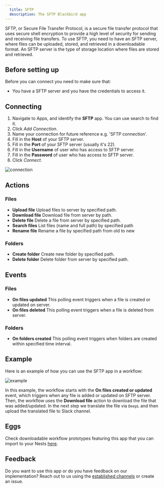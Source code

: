```yaml
---
  title: SFTP
  description: The SFTP Blackbird app
---
```


<LinkCard title="View on Github" target="_blank" href="https://github.com/bb-io/SFTP" icon="github" />

SFTP, or Secure File Transfer Protocol, is a secure file transfer protocol that uses secure shell encryption to provide a high level of security for sending and receiving file transfers.
To use SFTP, you need to have an SFTP server, where files can be uploaded, stored, and retrieved in a downloadable format. An SFTP server is the type of storage location where files are stored and retrieved.

## Before setting up

Before you can connect you need to make sure that:

- You have a SFTP server and you have the credentials to access it.

## Connecting

1. Navigate to Apps, and identify the **SFTP** app. You can use search to find it.
2. Click _Add Connection_.
3. Name your connection for future reference e.g. 'SFTP connection'.
4. Fill in the **Host** of your SFTP server.
5. Fill in the **Port** of your SFTP server (usually it's 22).
6. Fill in the **Username** of user who has access to SFTP server.
7. Fill in the **Password** of user who has access to SFTP server.
8. Click _Connect_.

![connection](https://raw.githubusercontent.com/bb-io/SFTP/main/image/README/connection.png)

## Actions

### Files

- **Upload file** Upload files to server by specified path.
- **Download file** Download file from server by path.
- **Delete file** Delete a file from server by specified path.
- **Search files** List files (name and full path) by specified path
- **Rename file** Rename a file by specified path from old to new

### Folders

- **Create folder** Create new folder by specified path.
- **Delete folder** Delete folder from server by specified path.

## Events

### Files

- **On files updated** This polling event triggers when a file is created or updated on server.
- **On files deleted** This polling event triggers when a file is deleted from server.

### Folders

- **On folders created** This polling event triggers when folders are created within specified time interval.

## Example 

Here is an example of how you can use the SFTP app in a workflow:

![example](https://raw.githubusercontent.com/bb-io/SFTP/main/image/README/example.png)

In this example, the workflow starts with the **On files created or updated** event, which triggers when any file is added or updated on SFTP server. Then, the workflow uses the **Download file** action to download the file that was added/updated. In the next step we translate the file via `DeepL` and then upload the translated file to Slack channel.

## Eggs

Check downloadable workflow prototypes featuring this app that you can import to your Nests [here](https://docs.blackbird.io/eggs/storage-to-mt/). 

## Feedback

Do you want to use this app or do you have feedback on our implementation? Reach out to us using the [established channels](https://www.blackbird.io/) or create an issue.

